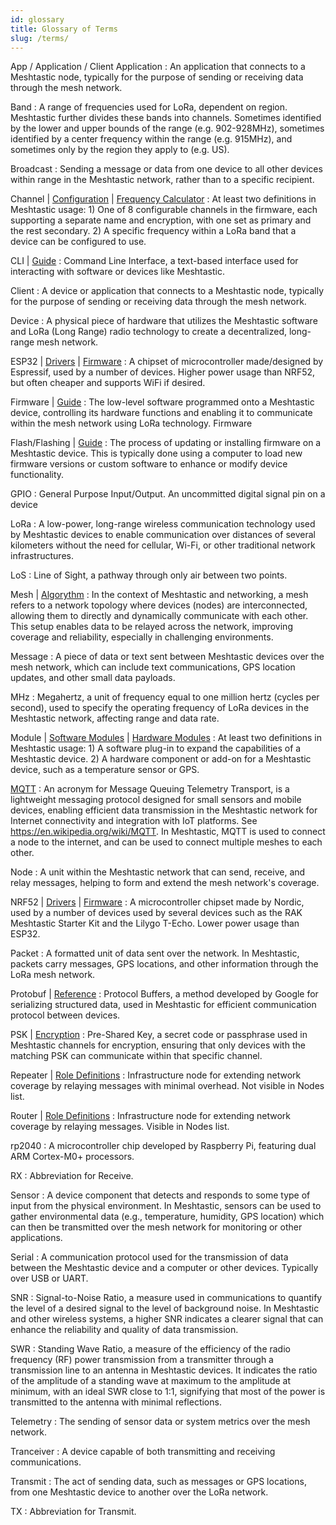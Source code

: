 ```yaml
---
id: glossary
title: Glossary of Terms
slug: /terms/
---
```


App / Application / Client Application
: An application that connects to a Meshtastic node, typically for the purpose of sending or receiving data through the mesh network.

Band
: A range of frequencies used for LoRa, dependent on region. Meshtastic further divides these bands into channels. Sometimes identified by the lower and upper bounds of the range (e.g. 902-928MHz), sometimes identified by a center frequency within the range (e.g. 915MHz), and sometimes only by the region they apply to (e.g. US).

Broadcast
: Sending a message or data from one device to all other devices within range in the Meshtastic network, rather than to a specific recipient.

Channel | [Configuration](/docs/configuration/radio/channels/) | [Frequency Calculator](/docs/overview/radio-settings/#channel-frequency-calculator)
: At least two definitions in Meshtastic usage: 1) One of 8 configurable channels in the firmware, each supporting a separate name and encryption, with one set as primary and the rest secondary. 2) A specific frequency within a LoRa band that a device can be configured to use.

CLI | [Guide](/docs/software/python/cli/)
: Command Line Interface, a text-based interface used for interacting with software or devices like Meshtastic.

Client
: A device or application that connects to a Meshtastic node, typically for the purpose of sending or receiving data through the mesh network.

Device
: A physical piece of hardware that utilizes the Meshtastic software and LoRa (Long Range) radio technology to create a decentralized, long-range mesh network.

ESP32 | [Drivers](/docs/getting-started/serial-drivers/esp32/) | [Firmware](/docs/getting-started/flashing-firmware/esp32/)
: A chipset of microcontroller made/designed by Espressif, used by a number of devices. Higher power usage than NRF52, but often cheaper and supports WiFi if desired. 

Firmware | [Guide](https://meshtastic.org/docs/getting-started/flashing-firmware/)
: The low-level software programmed onto a Meshtastic device, controlling its hardware functions and enabling it to communicate within the mesh network using LoRa technology. Firmware

Flash/Flashing | [Guide](https://meshtastic.org/docs/getting-started/flashing-firmware/)
: The process of updating or installing firmware on a Meshtastic device. This is typically done using a computer to load new firmware versions or custom software to enhance or modify device functionality.

GPIO
: General Purpose Input/Output. An uncommitted digital signal pin on a device

LoRa
: A low-power, long-range wireless communication technology used by Meshtastic devices to enable communication over distances of several kilometers without the need for cellular, Wi-Fi, or other traditional network infrastructures.

LoS
: Line of Sight, a pathway through only air between two points.

Mesh | [Algorythm](/docs/overview/mesh-algo/)
: In the context of Meshtastic and networking, a mesh refers to a network topology where devices (nodes) are interconnected, allowing them to directly and dynamically communicate with each other. This setup enables data to be relayed across the network, improving coverage and reliability, especially in challenging environments.

Message
: A piece of data or text sent between Meshtastic devices over the mesh network, which can include text communications, GPS location updates, and other small data payloads.

MHz
: Megahertz, a unit of frequency equal to one million hertz (cycles per second), used to specify the operating frequency of LoRa devices in the Meshtastic network, affecting range and data rate.

Module | [Software Modules](/docs/configuration/module/) | [Hardware Modules](/docs/hardware/devices/)
: At least two definitions in Meshtastic usage: 1) A software plug-in to expand the capabilities of a Meshtastic device. 2) A hardware component or add-on for a Meshtastic device, such as a temperature sensor or GPS.

[MQTT](/docs/software/integrations/mqtt/)
: An acronym for Message Queuing Telemetry Transport, is a lightweight messaging protocol designed for small sensors and mobile devices, enabling efficient data transmission in the Meshtastic network for Internet connectivity and integration with IoT platforms. See https://en.wikipedia.org/wiki/MQTT. In Meshtastic, MQTT is used to connect a node to the internet, and can be used to connect multiple meshes to each other.

Node
: A unit within the Meshtastic network that can send, receive, and relay messages, helping to form and extend the mesh network's coverage.

NRF52 | [Drivers](/docs/getting-started/serial-drivers/nrf52/) | [Firmware](/docs/getting-started/flashing-firmware/nrf52/)
: A microcontroller chipset made by Nordic, used by a number of devices used by several devices such as the RAK Meshtastic Starter Kit and the Lilygo T-Echo. Lower power usage than ESP32.

Packet
: A formatted unit of data sent over the network. In Meshtastic, packets carry messages, GPS locations, and other information through the LoRa mesh network.

Protobuf | [Reference](/docs/development/reference/protobufs/)
: Protocol Buffers, a method developed by Google for serializing structured data, used in Meshtastic for efficient communication protocol between devices.

PSK | [Encryption](/docs/overview/encryption/)
: Pre-Shared Key, a secret code or passphrase used in Meshtastic channels for encryption, ensuring that only devices with the matching PSK can communicate within that specific channel.

Repeater | [Role Definitions](/docs/configuration/radio/device/#roles)
: Infrastructure node for extending network coverage by relaying messages with minimal overhead. Not visible in Nodes list.

Router | [Role Definitions](/docs/configuration/radio/device/#roles)
: Infrastructure node for extending network coverage by relaying messages. Visible in Nodes list.

rp2040
: A microcontroller chip developed by Raspberry Pi, featuring dual ARM Cortex-M0+ processors.

RX
: Abbreviation for Receive.

Sensor
: A device component that detects and responds to some type of input from the physical environment. In Meshtastic, sensors can be used to gather environmental data (e.g., temperature, humidity, GPS location) which can then be transmitted over the mesh network for monitoring or other applications.

Serial
: A communication protocol used for the transmission of data between the Meshtastic device and a computer or other devices. Typically over USB or UART.

SNR
: Signal-to-Noise Ratio, a measure used in communications to quantify the level of a desired signal to the level of background noise. In Meshtastic and other wireless systems, a higher SNR indicates a clearer signal that can enhance the reliability and quality of data transmission.

SWR
: Standing Wave Ratio, a measure of the efficiency of the radio frequency (RF) power transmission from a transmitter through a transmission line to an antenna in Meshtastic devices. It indicates the ratio of the amplitude of a standing wave at maximum to the amplitude at minimum, with an ideal SWR close to 1:1, signifying that most of the power is transmitted to the antenna with minimal reflections.

Telemetry
: The sending of sensor data or system metrics over the mesh network.

Tranceiver
: A device capable of both transmitting and receiving communications.

Transmit
: The act of sending data, such as messages or GPS locations, from one Meshtastic device to another over the LoRa network.

TX
: Abbreviation for Transmit.
